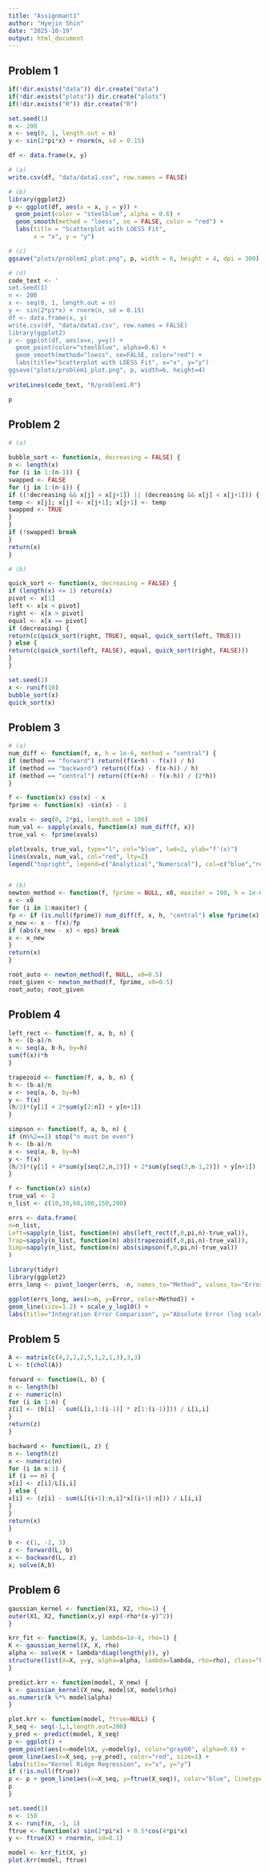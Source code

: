 ```yaml
---
title: "Assignmant1"
author: "Hyejin Shin"
date: "2025-10-19"
output: html_document
---
```


## Problem 1


```r
if(!dir.exists("data")) dir.create("data")
if(!dir.exists("plots")) dir.create("plots")
if(!dir.exists("R")) dir.create("R")

set.seed(1)
n <- 200
x <- seq(0, 1, length.out = n)
y <- sin(2*pi*x) + rnorm(n, sd = 0.15)

df <- data.frame(x, y)

# (a) 
write.csv(df, "data/data1.csv", row.names = FALSE)

# (b) 
library(ggplot2)
p <- ggplot(df, aes(x = x, y = y)) +
  geom_point(color = "steelblue", alpha = 0.6) +
  geom_smooth(method = "loess", se = FALSE, color = "red") +
  labs(title = "Scatterplot with LOESS Fit",
       x = "x", y = "y")

# (c) 
ggsave("plots/problem1_plot.png", p, width = 6, height = 4, dpi = 300)

# (d) 
code_text <- '
set.seed(1)
n <- 200
x <- seq(0, 1, length.out = n)
y <- sin(2*pi*x) + rnorm(n, sd = 0.15)
df <- data.frame(x, y)
write.csv(df, "data/data1.csv", row.names = FALSE)
library(ggplot2)
p <- ggplot(df, aes(x=x, y=y)) +
  geom_point(color="steelblue", alpha=0.6) +
  geom_smooth(method="loess", se=FALSE, color="red") +
  labs(title="Scatterplot with LOESS Fit", x="x", y="y")
ggsave("plots/problem1_plot.png", p, width=6, height=4)
'
writeLines(code_text, "R/problem1.R")

p
```


## Problem 2

```r
# (a)

bubble_sort <- function(x, decreasing = FALSE) {
n <- length(x)
for (i in 1:(n-1)) {
swapped <- FALSE
for (j in 1:(n-i)) {
if ((!decreasing && x[j] > x[j+1]) || (decreasing && x[j] < x[j+1])) {
temp <- x[j]; x[j] <- x[j+1]; x[j+1] <- temp
swapped <- TRUE
}
}
if (!swapped) break
}
return(x)
}

# (b)

quick_sort <- function(x, decreasing = FALSE) {
if (length(x) <= 1) return(x)
pivot <- x[1]
left <- x[x < pivot]
right <- x[x > pivot]
equal <- x[x == pivot]
if (decreasing) {
return(c(quick_sort(right, TRUE), equal, quick_sort(left, TRUE)))
} else {
return(c(quick_sort(left, FALSE), equal, quick_sort(right, FALSE)))
}
}

set.seed(1)
x <- runif(10)
bubble_sort(x)
quick_sort(x)
```

## Problem 3

```r
# (a)
num_diff <- function(f, x, h = 1e-6, method = "central") {
if (method == "forward") return((f(x+h) - f(x)) / h)
if (method == "backward") return((f(x) - f(x-h)) / h)
if (method == "central") return((f(x+h) - f(x-h)) / (2*h))
}

f <- function(x) cos(x) - x
fprime <- function(x) -sin(x) - 1

xvals <- seq(0, 2*pi, length.out = 100)
num_val <- sapply(xvals, function(x) num_diff(f, x))
true_val <- fprime(xvals)

plot(xvals, true_val, type="l", col="blue", lwd=2, ylab="f'(x)")
lines(xvals, num_val, col="red", lty=2)
legend("topright", legend=c("Analytical","Numerical"), col=c("blue","red"), lty=c(1,2))


# (b)
newton_method <- function(f, fprime = NULL, x0, maxiter = 100, h = 1e-6, eps = 1e-10) {
x <- x0
for (i in 1:maxiter) {
fp <- if (is.null(fprime)) num_diff(f, x, h, "central") else fprime(x)
x_new <- x - f(x)/fp
if (abs(x_new - x) < eps) break
x <- x_new
}
return(x)
}

root_auto <- newton_method(f, NULL, x0=0.5)
root_given <- newton_method(f, fprime, x0=0.5)
root_auto; root_given
```

## Problem 4
```r
left_rect <- function(f, a, b, n) {
h <- (b-a)/n
x <- seq(a, b-h, by=h)
sum(f(x))*h
}

trapezoid <- function(f, a, b, n) {
h <- (b-a)/n
x <- seq(a, b, by=h)
y <- f(x)
(h/2)*(y[1] + 2*sum(y[2:n]) + y[n+1])
}

simpson <- function(f, a, b, n) {
if (n%%2==1) stop("n must be even")
h <- (b-a)/n
x <- seq(a, b, by=h)
y <- f(x)
(h/3)*(y[1] + 4*sum(y[seq(2,n,2)]) + 2*sum(y[seq(3,n-1,2)]) + y[n+1])
}

f <- function(x) sin(x)
true_val <- 2
n_list <- c(10,30,60,100,150,200)

errs <- data.frame(
n=n_list,
Left=sapply(n_list, function(n) abs(left_rect(f,0,pi,n)-true_val)),
Trap=sapply(n_list, function(n) abs(trapezoid(f,0,pi,n)-true_val)),
Simp=sapply(n_list, function(n) abs(simpson(f,0,pi,n)-true_val))
)

library(tidyr)
library(ggplot2)
errs_long <- pivot_longer(errs, -n, names_to="Method", values_to="Error")

ggplot(errs_long, aes(x=n, y=Error, color=Method)) +
geom_line(size=1.2) + scale_y_log10() +
labs(title="Integration Error Comparison", y="Absolute Error (log scale)")

```

## Problem 5
```r
A <- matrix(c(4,2,2,2,5,1,2,1,3),3,3)
L <- t(chol(A))

forward <- function(L, b) {
n <- length(b)
z <- numeric(n)
for (i in 1:n) {
z[i] <- (b[i] - sum(L[i,1:(i-1)] * z[1:(i-1)])) / L[i,i]
}
return(z)
}

backward <- function(L, z) {
n <- length(z)
x <- numeric(n)
for (i in n:1) {
if (i == n) {
x[i] <- z[i]/L[i,i]
} else {
x[i] <- (z[i] - sum(L[(i+1):n,i]*x[(i+1):n])) / L[i,i]
}
}
return(x)
}

b <- c(1, -2, 3)
z <- forward(L, b)
x <- backward(L, z)
x; solve(A,b)
```
 
## Problem 6
```r
gaussian_kernel <- function(X1, X2, rho=1) {
outer(X1, X2, function(x,y) exp(-rho*(x-y)^2))
}

krr_fit <- function(X, y, lambda=1e-4, rho=1) {
K <- gaussian_kernel(X, X, rho)
alpha <- solve(K + lambda*diag(length(y)), y)
structure(list(X=X, y=y, alpha=alpha, lambda=lambda, rho=rho), class="krr")
}

predict.krr <- function(model, X_new) {
k <- gaussian_kernel(X_new, model$X, model$rho)
as.numeric(k %*% model$alpha)
}

plot.krr <- function(model, ftrue=NULL) {
X_seq <- seq(-1,1,length.out=200)
y_pred <- predict(model, X_seq)
p <- ggplot() +
geom_point(aes(x=model$X, y=model$y), color="gray60", alpha=0.6) +
geom_line(aes(x=X_seq, y=y_pred), color="red", size=1) +
labs(title="Kernel Ridge Regression", x="x", y="y")
if (!is.null(ftrue))
p <- p + geom_line(aes(x=X_seq, y=ftrue(X_seq)), color="blue", linetype=2)
p
}

set.seed(1)
n <- 150
X <- runif(n, -1, 1)
ftrue <- function(x) sin(2*pi*x) + 0.5*cos(4*pi*x)
y <- ftrue(X) + rnorm(n, sd=0.1)

model <- krr_fit(X, y)
plot.krr(model, ftrue)
```

